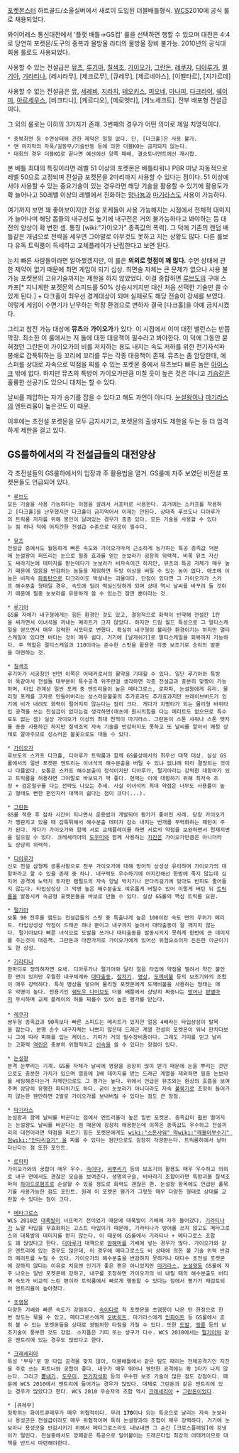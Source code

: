 [[포켓몬스터]] 하트골드/소울실버에서 새로이 도입된 더블배틀형식. [[WCS]]2010에 공식 룰로 채용되었다.

와이어레스 통신대전에서 '플랫 배틀→GS컵' 룰을 선택하면 행할 수 있으며 대전은 4:4로 당연히 포켓몬/도구의 중복과 물방울 라티의 물방울 장비 불가능. 2010년의 공식대회용 룰로도 사용되었다.

사용할 수 있는 전설급은 [[뮤츠]], [[루기아]], [[칠색조]], [[가이오가]], [[그란돈]], [[레쿠쟈]], [[디아루가]], [[펄기아]], [[기라티나]], [레시라무], [제크로무], [큐레무], [제르네아스], [이벨타르], [지가르데]

사용할 수 없는 전설급은 [[뮤]], [[세레비]], [[지라치]], [[테오키스]], [[피오네]], [[마나피]], [[다크라이]], [[쉐이미]], [[아르세우스]], [비크티니], [케르디오], [메로엣타], [게노세크트]. 전부 배포형 전설급이다.

그 외의 룰로는 이하의 3가지가 존재. 3번째의 경우가 어떤 의미로 제일 치명적이다.

 * 중복최면 등 수면상태에 관한 제약은 일절 없다. 단, [다크홀]은 사용 불가.
 * 맨 마지막의 자폭/길동무/기술반동 등에 의한 더블KO는 금지되지 않는다.
 * 대회의 경우 더블KO로 끝나면 예선에선 양쪽 패배, 결승토너먼트에선 재시합.

본 배틀 최대의 특징이라면 레벨 51 이상의 포켓몬은 배틀타워나 PBR 마냥 자동적으로 레벨 50으로 고정되며 전설급 포켓몬을 2마리까지 사용할 수 있다는 점이다. 51 이상에서야 사용할 수 있는 중요기술이 있는 경우라면 해당 기술을 활용할 수 있기에 활용도가 확 늘어나고 50레벨 이상의 레벨에서 진화하는 [[망나뇽]]과 [[마기라스]]도 사용이 가능하다. 

여기까지 보면 꽤 좋아보이지만 전설 포케들이 사용 가능해지는 시점에서 전체적 대미지가 늘어나며 해당 몹들의 내구성도 높기에 내구전은 거의 불가능하다고 봐야하는 등 대전의 양상이 확 변한 셈. 통칭 [wiki:"가이오가" 종족값의 폭력]. 그 덕에 기존의 랜덤 배틀같은 개념으로 전략을 세우면 그야말로 아무것도 못하고 지는 상황도 많다. 다른 룰보다 유독 트릭룸이 득세하고 교체플레이가 난립한다고 보면 된다.

눈치 빠른 사람들이라면 알아챘겠지만, 이 룰은 '''의외로 헛점이 꽤 많다.''' 수면 상태에 관한 제약이 없기 때문에 최면 게임이 되기 십상. 최면술 자체는 큰 문제가 없으나 사용 불가능 포켓몬의 고유기술까지는 제한을 하지 않았었다. 이걸 종합하면 [[루브도]]의 구애 스카프[* 지니게한 포켓몬의 스피드를 50% 상승시키지만 대신 처음 선택한 기술만 쓸 수 있게 된다.] + 다크홀이 최우선 경계대상이 되며 실제로도 해당 전술이 강세를 보였다. 이렇게 게임이 수면기가 난무하는 막장 환경으로 변하자 결국 [다크홀]을 아예 금지시켰다.

그리고 참전 가능 대상에 '''뮤츠'''와 '''가이오가'''가 있다. 이 시점에서 이미 대전 밸런스는 반쯤 막장. 최소한 이 룰에서는 저 둘에 대한 대응책이 필수라고 봐야한다. 이 덕에 그동안 묻혀졌던 그란돈이 가이오가의 비를 저지하는 용도 내지는 속도 저하를 위한 전기자석파 봉쇄로 갑툭튀하는 등 꼬리에 꼬리를 무는 각종 대응책이 존재. 뮤츠는 좀 암담한데, 에스퍼를 상대로 자속으로 약점을 찌를 수 있는 포켓몬 중에서 뮤츠보다 빠른 놈은 [[아이스크]] 밖에 없다. 하지만 뮤츠의 특방이 가이오가만큼 미칠 듯이 높은 것은 아니고 [[기습]]같은 훌륭한 선공기도 있으니 대처는 할 수 있다.

날씨를 제압하는 자가 승기를 잡을 수 있다고 해도 과언이 아니다. [[눈설왕]]이나 [[마기라스]]의 엔트리율이 높은것도 이 때문.

이후에는 초전설 포켓몬을 모두 금지시키고, 포켓몬의 출생지도 제한을 두는 등 더 엄격하게 제한을 걸고 있다.

== GS룰하에서의 각 전설급들의 대전양상 ==
각 초전설들의 GS룰하에서의 입장과 주 활용법을 열거. GS룰에 자주 보였던 비전설 포켓몬들도 언급되어 있다.

 * [[루브도]]
 모든 기술을 사용 가능하다는 이점을 살려서 서포터로 사용한다. 과거에는 스카프를 착용하고 [다크홀]을 난무했지만 다크홀이 금지먹어서 이제는 안된다. 상대측 루브도나 디아루가의 트릭룸 저지를 위해 봉인이 달려있는 경우가 종종 있다. 모든 기술을 사용할 수 있다는 점 하나 덕에 어지간한 전설급 수준으로 대응이 필수다.

 * [[뮤츠]]
 전설급 중에서도 월등하게 빠른 속도와 가이오가마저 근소하게 능가하는 특공 종족값 덕분에 눈설왕이 퍼뜨리는 눈으로 필중 효과를 얻는 눈보라가 굉장히 위력적. 비록 뮤츠 자신도 싸라기눈에 데미지를 받는데다가 눈보라가 비자속이긴 하지만, 뮤츠의 특공 자체가 매우 높기 때문에 얼음을 반감하는 놈들을 제외하면 두방 이상을 버틸 수 있는 놈이 없다. 애초에 이놈은 비자속 [[파동탄]]으로 다크라이도 박살내는 괴물이다. 단점이 있다면 그 가이오가가 스카프 해수분출 형태일 경우, 속도에 밀려 떡실신당하게 되며 상대 역시 날씨를 바꾸려 들 것이기 때문에 필중 눈보라를 유용하게 쓸 수 있는건 잠깐 뿐이라는 것.

 * [[루기아]]
 GS룰 자체가 내구형에게는 힘든 환경인 것도 있고, 결정적으로 화력이 빈약해 전설칸 1칸을 써가면서 이녀석을 꺼내는 메리트가 크지 않았다. 하지만 드림 월드 특성으로 그 멀티스케일을 얻으면서 매우 강력한 서포터로 변했다. 확실히 내구형이 불리한 환경이기는 하지만 멀티스케일이 있다면 버티는 것이 매우 쉽다. 거기에 [날개쉬기]로 멀티스케일을 회복까지 가능하다. 주 역할은 멀티스케일과 110이라는 준수한 스핏을 활용한 각종 보조기로 승리의 발판을 마련하는 것.

 * [[칠색조]]
 루기아가 시궁창인 반면 이쪽은 어태커로서의 활약을 기대할 수 있다. 일단 루기아와 특방이 똑같아서 전설들 대부분이 특수공격 위주란걸 생각하면 각종 전설급과 충분히 맞짱이 가능하며, 타입 관계상 일반 포케 중 엔트리율이 높은 메타그로스, 로파파, 눈설왕에게 유리. 물리형 포케를 고자로 만들어버리는 성스러운불꽃의 추가효과도 추가효과지만 브레이브버드가 있기에 비가 내려도 화력이 떨어지지 않는다는 점이 크다. 게다가 치명타가 되는 물리형 바위타입 공격을 쓰는 전설급이 없다는걸 생각하면(애초에 원시의힘을 다는 메리트도 없으므로 특수로도 없는 셈) 실상 가이오가 이상의 최대 천적이 마기라스. 그란돈이 스톤 샤워나 스톤 엣지를 종종 사용하긴 하지만 칠색조의 자속 기술을 반감하지도 못하고 또 날씨를 알아서 쾌청 상태로 깔아주므로 성스러운 불꽃으로도 대들 수 있다.

 * [[가이오가]]
 루브도의 스카프 다크홀, 디아루가 트릭룸과 함께 GS룰상에서의 최우선 대책 대상. 실상 GS룰에서의 일반 포켓몬 엔트리는 이녀석의 해수분출을 버틸 수 있냐 없냐에 따라 결정되는 것이나 다름없다. 보통은 스카프 해수분출이 정석이지만 디아루가, 펄기아라는 강력한 대항마가 있고 트릭룸을 허용하면 그야말로 바보되기 딱 좋다. 현재는 이에 대항하기 위해 최저속 조정 + 검은철구를 다는 전략도 나오는 추세. 사실 이녀석의 최대 약점은 너무도 사용률이 높고 형태도 뻔한 편인지라 대책이 쉽다는 점이 크다(...).

 * [[그란돈]]
 GS룰 적용 후 점차 시간이 지나면서 운용법이 개발되어 평가가 좋아진 사례. 당장 가이오가가 깽판치고 있을 때 갑툭튀해서 해수분출 데미지 감소 내지는 번개를 무력화하는 패턴이 주가 된다. 게다가 가이오가와 함께 서로 교체플레이를 하면 서로의 약점을 보완하면서 천재지변을 일으킬 수 있다. 크레세리아의 [[도우미]]와 함께 사용하는 [[지진(포켓몬스터)|지진]]은 가이오가만큼은 아니더라도 상당히 위력적.

 * [[디아루가]]
 신오 전설 삼형제 공통사항으로 전부 가이오가에 대해 방어적 상성상 유리하며 가이오가의 대항마라고 할 수 있을 존재 중 하나. 내구력도 우수하기에 어지간해선 한방에 죽지 않는데 심지어 공격에 노력치 투자한 램펄드의 자속 양날 박치기나 안다리걸기에 맞아도 반피도 줄어들지 않는다. 타입상성상 그 악명 높은 해수분출도 여유롭게 버틸수 있어 이렇게 버틴 뒤 [[트릭룸]]을 발동시켜 속공형 포켓몬들을 바보로 만들 수 있다. 실상 GS룰의 핵심 트릭룸 요원.

 * [[펄기아]]
 보통 90 전후를 맴도는 전설급들의 스핏 중 특출나게 높은 100이란 속도 면의 우위가 메리트. 타입상성상 약점이 드래곤 하나 뿐이고 내구까지 높아서 대타출동이 잘 깨지지 않는다. 펄기아보다 빠른 녀석으로 도발을 쓰거나 대타출동을 발동시키지 못하게 한번에 큰 데미지를 주는것이 대응책. 그란돈과 마찬가지로 가이오가에게 있어선 위험요소이자 든든한 아군이기도 한 상성.

 * [[기라티나]]
 한마디로 정의하자면 요새. 디아루가나 펄기아와 달리 얼음 타입에 약점을 찔려서 약간 불안한 면이 있지만 우월한 내구체계와 [[대타출동]], [[잠자기]], [[명상]], [[도깨비불]] 등의 보조기와의 조합이 매우 강력하다. 특히 명상을 쌓으며 물리형 포켓몬에게 도깨비불을 사용하는 형태는 매우 악명이 높다. 전용기인 [[쉐도우 다이브]]도 더블 배틀에서 상당히 짜증나는 [[방어]]나 [[판별]]마저 무시하며 교체 플레이의 허를 찌를수 있어 높은 평가를 받는다.
 
 * [[레쿠쟈]]
 쌍두형 종족값과 90족보다 빠른 스피드는 메리트가 있지만 얼음 4배라는 타입상성이 발목을 잡는다. 분명 순수 내구자체는 나쁘지 않은데 드래곤 계열 전설의 포켓몬이 워낙 판치다보니 그에 따라 피해를 입는 케이스. 기띠가 거의 필수장비품이다. 그래도 기띠를 믿고 날리는 고화력 [[역린(포켓몬스터)|역린]]은 충분히 위협적이고 [[신속]]을 쓸 수 있다는 장점이 있다.

 * [[눈설왕]]
 본격 눈뿌리는 기계. GS룰 자체가 날씨에 영향을 굉장히 많이 받기 때문에 눈을 뿌리는 것만으로도 충분한 가치가 있으며 얼음에 1배 데미지를 받는 드래곤 계열을 제외하면 필중 눈보라를 세팅해준다는거 자체만으로도 그 평가는 높다. 위에서 언급된 뮤츠와는 환상의 호흡을 보여주며 상당히 유행한 파티이기도 하다. 굳이 눈보라가 아니더라도 자속 [[풀묶기]]로 조정이 들어가지 않는한 웬만하면 2발로 가이오가를 보내버릴 수 있다는 점도 큰 장점.

 * [[마기라스]]
 눈설왕과 함께 날씨를 바꾼다는 점에서 엔트리율이 높은 일반 포켓몬. 종족값이 훨씬 떨어지는 눈설왕도 날씨를 바꾼다는 점 때문에 굉장히 애용받는데 이쪽은 종족값도 우수하고 전설끼리의 대전이라면 약점을 찌르기 힘든 포켓몬에게도 [[wiki:"스톤샤워" 약]][[wiki:"깨물어부수기" 점]][[wiki:"안다리걸기" 을]] 찌를 수 있다는 점만으로도 굉장히 각광받는다. 트릭룸하에서 날아다닌다는 점 또한 포인트.

 * [[로파파]]
 가이오가와의 궁합이 매우 우수. [[속이다]], [[씨뿌리기]] 등의 보조기의 활용도 매우 우수하고 의외로 내구 면에서도 괜찮은 모습을 보여준다. 생명의구슬, 비바라기 조합이라면 특방괴물 칠색조마저 [[하이드로펌프]]로 순살할 수 있을 정도로 화력도 괜찮은 편. 눈설왕 항목에도 언급된 풀묶기를 사용가능한 점도 포인트. 원래 이 포켓몬 평가가 그렇듯 매우 다양한 형태로 상대를 교란할 수 있다는 점이 크다.

 * [[메타그로스]] 
 WCS 2010은 [[대폭발]]이 너프먹기 전이었기 때문에 대폭발이 기배에 자주 들어갔다. [[기라티나]]가 노말 타입을 무효화하는 고스트 타입이기 때문에, 기라티나가 방어를 쓰지 않고도 메타그로스의 대폭발의 데미지를 받지 않는다. 이 때문에 GS룰에서 기라티나 + 메타그로스 조합도 꽤 많았다고 한다. [[디아루가]] 대책으로 [[암해머]]를 기배에 넣는 경우가 많다. 가이오가와 같은 엔트리에 있는 경우도 많은데, 이 경우에 메타그로스도 비 상태에 의한 불 기술 위력 반감의 메리트를 누릴 수 있다. 가이오가의 해수분출을 반감하지 못하거나 대다수 초전설 포켓몬에 강하지 않다는 이유로 처음엔 인기가 좋은 편은 아니었지만 [[마기라스]], [[눈설왕]]등 GS룰에 자주 나오는 일반 포켓몬에 강하고, 내구를 조정하면 가이오가의 비 내릴 때의 해수분출도 버티며 속도가 비교적 느린 편이라 트릭룸에서 빠르게 행동할 수 있다는 점에서 평가가 재검토되어 엔트리율이 높아졌다.

 * [[초염몽]]
 다양한 기배와 빠른 속도가 강점이다. [[속이다]]로 적 포켓몬을 초염몽이 나온 턴 한정으로 한번 정도는 묶을 수 있고, 메타그로스에게 [[오버히트]], 마기라스에게 [[인파이트]] 등 GS룰에서 흔히 볼 수 있는 포켓몬들을 상대로 광범위한 타점을 가질 수 있다. 또한 [[도발]], [[앵콜]] 등의 보조기술이 풍부한 것도 강점. 소지품은 기띠 또는 생구가 다수. WCS 2010에서는 [[펄기아]]와 같은 엔트리에 있는 경우도 많았다고 한다.

 * [[크레세리아]]
 특성 '부유'로 땅 타입 공격을 맞지 않아, 더블배틀에서 같은 팀도 때리는 전체공격기인 지진을 주로 쓰는 파트너와 궁합이 좋다. 내구가 매우 뛰어나 웬만한 공격에는 확 1타가 나지 않는다. 그리고 [[뽐내기]], [[도우미]], [[전기자석파]] 등의 우수한 보조 기술이 많은 점도 강점이다. 때문에 WCS 2010에서 엔트리에 들어가는 경우가 많았다. 대체로 그란돈과 같은 엔트리에 있는 경우가 많았다고 한다. WCS 2010 우승자의 조합 역시 [[크레세리아]] + [[그란돈]]이었다.

 * [큐레무]
 정확히는 화이트큐레무가 매우 위협적이다. 무려 '''170'''이나 되는 특공으로 날리는 자속 눈보라나 용성군은 전설급이라도 매우 위협적이며 특히 눈설왕과의 조합이 매우 강력하다. 거기에 눈보라나 용성군을 반감시키기 위해서 메타그로스라도 내보내면 그 순간 [크로스플레임]에 강냉이가 털린다. 전설중에서도 깡패같은 특공으로 밀어붙이는 드래곤타입 최강의 어태커이므로 대책을 반드시 마련해야한다.
